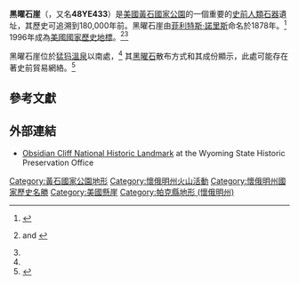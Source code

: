 {{Infobox NRHP | name =黑曜石崖
  | nrhp_type =nhl
  | image = Obsidian Cliff YNP1.jpg
  | caption =
  | nearest_city= [[加德納_(蒙大拿州)|加德納]]
  | locmapin = USA Wyoming
  | map_caption = 在懷俄明州的位置
  | coordinates = {{coord|44.8189|-110.7278|type:landmark_region:US-WY|display=inline,title}}
  | area ={{convert|3580|acre|km2}}<ref name="nrhpinv2"/>
| architect=
| architecture=
| designated_nrhp_type= 1996年6月19日<ref name="nhlsum">{{cite web|url=http://tps.cr.nps.gov/nhl/detail.cfm?ResourceId=2195&ResourceType=Site|title=Obsidian Cliff|accessdate=2008-02-29|work=National Historic Landmark summary listing|publisher=National Park Service|deadurl=yes|archiveurl=https://web.archive.org/web/20060626051100/http://tps.cr.nps.gov/nhl/detail.cfm?ResourceID=2195&resourceType=Site|archivedate=2006-06-26}}</ref>
 | added = 1996年6月19日<ref name="nris">{{NRISref|2007a}}</ref>
 | governing_body = [[美國國家公園管理局|美國國家公園管理局]]
 | refnum=96000973
}}

'''黑曜石崖'''（{{lang-en|Obsidian Cliff}}，又名'''48YE433'''）是[[美國|美國]][[黃石國家公園|黃石國家公園]]的一個重要的[[史前人類|史前人類]][[石器|石器]]遺址，其歷史可追溯到180,000年前。黑曜石崖由[[菲利特斯·諾里斯|菲利特斯·諾里斯]]命名於1878年。<ref>{{cite book |last=Whittlesey |first=Lee |title=Yellowstone Place Names |url=https://archive.org/details/yellowstoneplace0000whit |publisher=Montana Historical Society Press |location=Helena, MT |isbn=0-917298-15-2 |year=1988 |pages=[https://archive.org/details/yellowstoneplace0000whit/page/114 114]}}</ref> 1996年成為[[美國國家歷史地標|美國國家歷史地標]]。<ref name="nrhpinv2">{{Cite document|title={{PDFlink|[http://pdfhost.focus.nps.gov/docs/NHLS/Text/96000973.pdf National Historic Landmark Nomination: Obsidian Cliff]|32 KB}}|date=January 28, 1993 |author=Ann M. Johnson, Leslie B. Davis, and Stephen A. Aaberg |publisher=National Park Service|postscript=<!-- None -->}} and {{PDFlink|[http://pdfhost.focus.nps.gov/docs/NHLS/Photos/96000973.pdf ''Accompanying nine photos, from 1884, 1889, 1920 and 1989'']|32 KB}}</ref><ref name="nhlsum"/>

黑曜石崖位於[[猛犸溫泉|猛犸溫泉]]以南{{convert|13|mi|km}}處，<ref name="nrhpinv2"/> 其[[黑曜石|黑曜石]]散布方式和其成份顯示，此處可能存在著史前貿易網絡。<ref>{{cite journal |author=Kenneth P. Cannon |year=1993 |title=Paleoindian Use of Obsidian in the Greater Yellowstone Area New evidence of the mobility of early Yellowstone people |journal=Yellowstone Science |volume=1 |issue=4 |pages=6–9 |format=PDF |url=http://www.greateryellowstonescience.org/sites/default/files/references/YS_1_4_Cannon.pdf |accessdate=2011-10-15 }}{{Dead link|date=2018年7月 |bot=InternetArchiveBot |fix-attempted=yes }}</ref>

== 參考文獻 ==
{{reflist}}

== 外部連結 ==

* [http://wyoshpo.state.wy.us/NationalRegister/Site.aspx?ID=494 Obsidian Cliff National Historic Landmark]{{Wayback|url=http://wyoshpo.state.wy.us/NationalRegister/Site.aspx?ID=494 |date=20121125025225 }} at the Wyoming State Historic Preservation Office

{{DEFAULTSORT:Obsidian Cliff}}
[[Category:黃石國家公園地形|Category:黃石國家公園地形]]
[[Category:懷俄明州火山活動|Category:懷俄明州火山活動]]
[[Category:懷俄明州國家歷史名勝|Category:懷俄明州國家歷史名勝]]
[[Category:美國懸崖|Category:美國懸崖]]
[[Category:帕克縣地形_(懷俄明州)|Category:帕克縣地形 (懷俄明州)]]